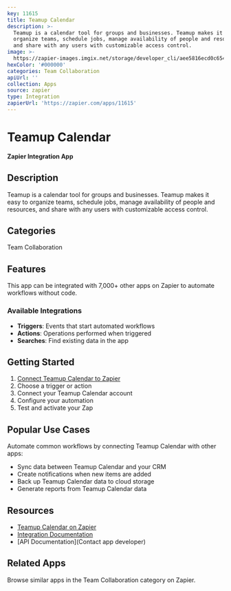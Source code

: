 ```yaml
---
key: 11615
title: Teamup Calendar
description: >-
  Teamup is a calendar tool for groups and businesses. Teamup makes it easy to
  organize teams, schedule jobs, manage availability of people and resources,
  and share with any users with customizable access control.
image: >-
  https://zapier-images.imgix.net/storage/developer_cli/aee5816ecd0c654f3757064e4e5e2eb2.png?auto=format%2Ccompress&ixlib=python-3.0.0&q=50
hexColor: '#000000'
categories: Team Collaboration
apiUrl: ''
collection: Apps
source: zapier
type: Integration
zapierUrl: 'https://zapier.com/apps/11615'
---
```

# Teamup Calendar

**Zapier Integration App**

## Description

Teamup is a calendar tool for groups and businesses. Teamup makes it easy to organize teams, schedule jobs, manage availability of people and resources, and share with any users with customizable access control.

## Categories

Team Collaboration

## Features

This app can be integrated with 7,000+ other apps on Zapier to automate workflows without code.

### Available Integrations

- **Triggers**: Events that start automated workflows
- **Actions**: Operations performed when triggered
- **Searches**: Find existing data in the app

## Getting Started

1. [Connect Teamup Calendar to Zapier](https://zapier.com/apps/11615)
2. Choose a trigger or action
3. Connect your Teamup Calendar account
4. Configure your automation
5. Test and activate your Zap

## Popular Use Cases

Automate common workflows by connecting Teamup Calendar with other apps:

- Sync data between Teamup Calendar and your CRM
- Create notifications when new items are added
- Back up Teamup Calendar data to cloud storage
- Generate reports from Teamup Calendar data

## Resources

- [Teamup Calendar on Zapier](https://zapier.com/apps/11615)
- [Integration Documentation](https://zapier.com/apps/11615/integrations)
- [API Documentation](Contact app developer)

## Related Apps

Browse similar apps in the Team Collaboration category on Zapier.
